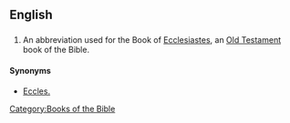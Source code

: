 ==English==

==={{abbreviation}}===
{{infl|en|abbreviation}}

# {{biblical}} An abbreviation used for the Book of [[Ecclesiastes]], an [[Old Testament]] book of the Bible. 

====Synonyms====
*[[Eccles.]]

[[Category:Books of the Bible]]